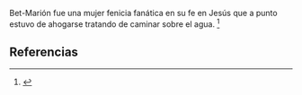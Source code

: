 Bet-Marión fue una mujer fenicia fanática en su fe en Jesús que a punto estuvo de ahogarse tratando de caminar sobre el agua. <ref name="n0">{{lib|LU|148|8|4}}</ref> 

== Referencias ==

<references/>
